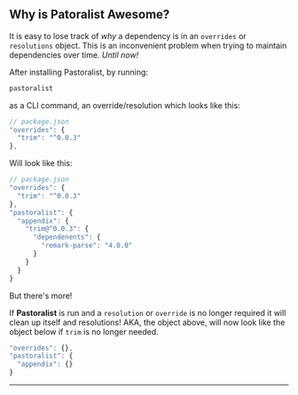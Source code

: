 <section>

## Why is Patoralist Awesome?

It is easy to lose track of _why_ a dependency is in an `overrides` or `resolutions` object.
This is an inconvenient problem when trying to maintain dependencies over time. _Until now!_

After installing Pastoralist, by running:

```sh
pastoralist
```

as a CLI command, an override/resolution which looks like this:

```js
// package.json
"overrides": {
  "trim": "^0.0.3"
},
```

Will look like this:

```js
// package.json
"overrides": {
  "trim": "^0.0.3"
},
"pastoralist": {
  "appendix": {
    "trim@^0.0.3": {
      "dependenents": {
        "remark-parse": "4.0.0"
      }
    }
  }
}
```

But there's more!

If **Pastoralist** is run and a `resolution` or `override` is no longer required it will clean up itself and resolutions! AKA, the object above, will now look like the object below if `trim` is no longer needed.

```js
"overrides": {},
"pastoralist": {
  "appendix": {}
}
```

---

</section>
